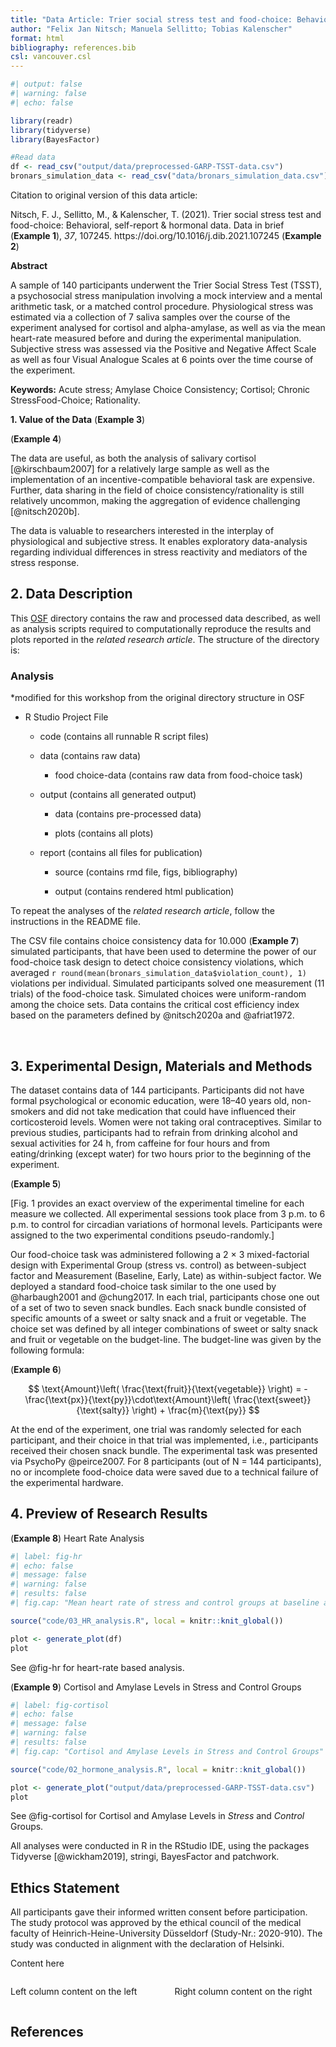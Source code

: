 ```yaml
---
title: "Data Article: Trier social stress test and food-choice: Behavioral, self-report & hormonal data (sms version)"
author: "Felix Jan Nitsch; Manuela Sellitto; Tobias Kalenscher"
format: html
bibliography: references.bib
csl: vancouver.csl
---
```


```r
#| output: false
#| warning: false
#| echo: false

library(readr)
library(tidyverse)
library(BayesFactor)

#Read data
df <- read_csv("output/data/preprocessed-GARP-TSST-data.csv")
bronars_simulation_data <- read_csv("data/bronars_simulation_data.csv")
```

Citation to original version of this data article:

Nitsch, F. J., Sellitto, M., & Kalenscher, T. (2021). Trier social stress test and food-choice: Behavioral, self-report & hormonal data. Data in brief (**Example 1**), *37*, 107245. https://doi.org/10.1016/j.dib.2021.107245 (**Example 2**)

**Abstract**

A sample of 140 participants underwent the Trier Social Stress Test (TSST), a psychosocial stress manipulation involving a mock interview and a mental arithmetic task, or a matched control procedure. Physiological stress was estimated via a collection of 7 saliva samples over the course of the experiment analysed for cortisol and alpha-amylase, as well as via the mean heart-rate measured before and during the experimental manipulation. Subjective stress was assessed via the Positive and Negative Affect Scale as well as four Visual Analogue Scales at 6 points over the time course of the experiment.

**Keywords:** Acute stress; Amylase Choice Consistency; Cortisol; Chronic StressFood-Choice; Rationality.

**1. Value of the Data** (**Example 3**)

(**Example 4**)

The data are useful, as both the analysis of salivary cortisol [@kirschbaum2007] for a relatively large sample as well as the implementation of an incentive-compatible behavioral task are expensive. Further, data sharing in the field of choice consistency/rationality is still relatively uncommon, making the aggregation of evidence challenging [@nitsch2020b].

The data is valuable to researchers interested in the interplay of physiological and subjective stress. It enables exploratory data-analysis regarding individual differences in stress reactivity and mediators of the stress response.

## **2. Data Description**

This [OSF](https://osf.io/6mvq7/) directory contains the raw and processed data described, as well as analysis scripts required to computationally reproduce the results and plots reported in the *related research article*. The structure of the directory is:

### Analysis

\*modified for this workshop from the original directory structure in OSF

-   R Studio Project File

    -   code (contains all runnable R script files)

    -   data (contains raw data)

        -   food choice-data (contains raw data from food-choice task)

    -   output (contains all generated output)

        -   data (contains pre-processed data)

        -   plots (contains all plots)

    -   report (contains all files for publication)

        -   source (contains rmd file, figs, bibliography)

        -   output (contains rendered html publication)

To repeat the analyses of the *related research article*, follow the instructions in the README file.

The CSV file contains choice consistency data for 10.000 (**Example 7**) simulated participants, that have been used to determine the power of our food-choice task design to detect choice consistency violations, which averaged `r round(mean(bronars_simulation_data$violation_count), 1)` violations per individual. Simulated participants solved one measurement (11 trials) of the food-choice task. Simulated choices were uniform-random among the choice sets. Data contains the critical cost efficiency index based on the parameters defined by @nitsch2020a and @afriat1972.

\

## **3. Experimental Design, Materials and Methods**

The dataset contains data of 144 participants. Participants did not have formal psychological or economic education, were 18--40 years old, non-smokers and did not take medication that could have influenced their corticosteroid levels. Women were not taking oral contraceptives. Similar to previous studies, participants had to refrain from drinking alcohol and sexual activities for 24 h, from caffeine for four hours and from eating/drinking (except water) for two hours prior to the beginning of the experiment.

(**Example 5**)

\[Fig. 1 provides an exact overview of the experimental timeline for each measure we collected. All experimental sessions took place from 3 p.m. to 6 p.m. to control for circadian variations of hormonal levels. Participants were assigned to the two experimental conditions pseudo-randomly.\]

Our food-choice task was administered following a 2 × 3 mixed-factorial design with Experimental Group (stress vs. control) as between-subject factor and Measurement (Baseline, Early, Late) as within-subject factor. We deployed a standard food-choice task similar to the one used by @harbaugh2001 and @chung2017. In each trial, participants chose one out of a set of two to seven snack bundles. Each snack bundle consisted of specific amounts of a sweet or salty snack and a fruit or vegetable. The choice set was defined by all integer combinations of sweet or salty snack and fruit or vegetable on the budget-line. The budget-line was given by the following formula:

(**Example 6**)

$$
\text{Amount}\left( \frac{\text{fruit}}{\text{vegetable}} \right) = -\frac{\text{px}}{\text{py}}\cdot\text{Amount}\left( \frac{\text{sweet}}{\text{salty}} \right) + \frac{m}{\text{py}}
$$

At the end of the experiment, one trial was randomly selected for each participant, and their choice in that trial was implemented, i.e., participants received their chosen snack bundle. The experimental task was presented via PsychoPy @peirce2007. For 8 participants (out of N = 144 participants), no or incomplete food-choice data were saved due to a technical failure of the experimental hardware.

## **4. Preview of Research Results**

(**Example 8**) Heart Rate Analysis

```r
#| label: fig-hr
#| echo: false
#| message: false
#| warning: false
#| results: false
#| fig.cap: "Mean heart rate of stress and control groups at baseline and during intervention."

source("code/03_HR_analysis.R", local = knitr::knit_global())

plot <- generate_plot(df)
plot
```

See @fig-hr for heart-rate based analysis.

(**Example 9**) Cortisol and Amylase Levels in Stress and Control Groups

```r
#| label: fig-cortisol
#| echo: false
#| message: false
#| warning: false
#| results: false
#| fig.cap: "Cortisol and Amylase Levels in Stress and Control Groups"

source("code/02_hormone_analysis.R", local = knitr::knit_global())

plot <- generate_plot("output/data/preprocessed-GARP-TSST-data.csv")
plot
```

See @fig-cortisol for Cortisol and Amylase Levels in *Stress* and *Control* Groups.

All analyses were conducted in R in the RStudio IDE, using the packages Tidyverse [@wickham2019], stringi, BayesFactor and patchwork.

## Ethics Statement

All participants gave their informed written consent before participation. The study protocol was approved by the ethical council of the medical faculty of Heinrich-Heine-University Düsseldorf (Study-Nr.: 2020-910). The study was conducted in alignment with the declaration of Helsinki.

::: border
Content here
:::

::: columns
::: {.column width="50%"}
Left column content on the left
:::

::: {.column width="50%"}
Right column content on the right
:::
:::

## References

::: {#refs}
:::
